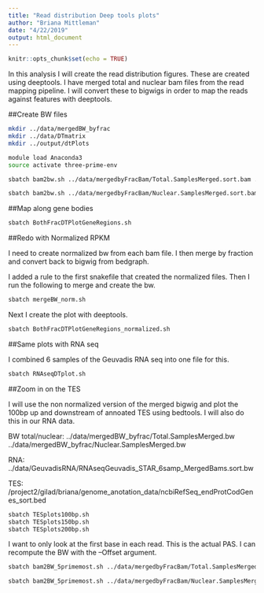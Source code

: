 ```yaml
---
title: "Read distribution Deep tools plots"
author: "Briana Mittleman"
date: "4/22/2019"
output: html_document
---
```


```r
knitr::opts_chunk$set(echo = TRUE)
```

In this analysis I will create the read distribution figures. These are created using deeptools. I have merged total and nuclear bam files from the read mapping pipeline. I will convert these to bigwigs in order to map the reads against features with deeptools. 


##Create BW files  
```bash
mkdir ../data/mergedBW_byfrac
mkdir ../data/DTmatrix
mkdir ../output/dtPlots

module load Anaconda3 
source activate three-prime-env

sbatch bam2bw.sh ../data/mergedbyFracBam/Total.SamplesMerged.sort.bam ../data/mergedBW_byfrac/Total.SamplesMerged.bw 

sbatch bam2bw.sh ../data/mergedbyFracBam/Nuclear.SamplesMerged.sort.bam ../data/mergedBW_byfrac/Nuclear.SamplesMerged.bw
```

##Map along gene bodies  


```bash
sbatch BothFracDTPlotGeneRegions.sh
```


##Redo with Normalized RPKM  

I need to create normalized bw from each bam file. I then merge by fraction and convert back to bigwig from bedgraph. 

I added a rule to the first snakefile that created the normalized files. Then I run the following to merge and create the bw.  

```bash
sbatch mergeBW_norm.sh
```
Next I create the plot with deeptools.  

```bash
sbatch BothFracDTPlotGeneRegions_normalized.sh
```



##Same plots with RNA seq  

 I combined 6 samples of the Geuvadis RNA seq into one file for this. 
```bash
sbatch RNAseqDTplot.sh
```


##Zoom in on the TES  

I will use the non normalized version of the merged bigwig and plot the 100bp up and downstream of annoated TES using bedtools. I will also do this in our RNA data.  

BW total/nuclear: 
../data/mergedBW_byfrac/Total.SamplesMerged.bw 
../data/mergedBW_byfrac/Nuclear.SamplesMerged.bw

RNA: 
../data/GeuvadisRNA/RNAseqGeuvadis_STAR_6samp_MergedBams.sort.bw 

TES:  
/project2/gilad/briana/genome_anotation_data/ncbiRefSeq_endProtCodGenes_sort.bed

```bash
sbatch TESplots100bp.sh
sbatch TESplots150bp.sh
sbatch TESplots200bp.sh
```

I want to only look at the first base in each read. This is the actual PAS. I can recompute the BW with the  –Offset argument.  

```bash
sbatch bam2BW_5primemost.sh ../data/mergedbyFracBam/Total.SamplesMerged.sort.bam ../data/mergedBW_byfrac/Total.SamplesMerged.5primemost.bw 

sbatch bam2BW_5primemost.sh ../data/mergedbyFracBam/Nuclear.SamplesMerged.sort.bam ../data/mergedBW_byfrac/Nuclear.SamplesMerged.5primemost.bw 
```


